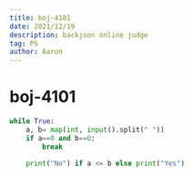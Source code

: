 ```yaml
---
title: boj-4101
date: 2021/12/19
description: backjoon online judge
tag: PS
author: Aaron
---
```


# boj-4101

```python
while True:
    a, b= map(int, input().split(" "))
    if a==0 and b==0:
        break

    print("No") if a <= b else print("Yes")
```

